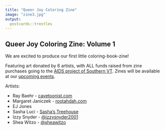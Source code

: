 ```yaml
---
title: "Queer Joy Coloring Zine"
image: "zine3.jpg"
output:
  postcards::trestles
---
```

 
## Queer Joy Coloring Zine: Volume 1

We are excited to produce our first little coloring-book-zine! 

Featuring art donated by 6 artists, with ALL funds raised from zine purchases going to the [AIDS project of Southern VT](https://www.aidsprojectsouthernvermont.org/). Zines will be available at our [upcoming events](events.html). 

Artists: 

* Ray Baehr - [cavetoonist.com](https://www.cavetoonist.com)  
* Margaret Janiczek - [rootahdah.com](https://www.rootahdah.com)
* EJ Jones
* Sasha Luci - [Sasha's Treehouse](https://www.facebook.com/groups/822245428241761/about)
* Izzy Snyder - [@izzysnyder2001](https://www.instagram.com/izzysnyder2001)  
* Shea Witzo - [@sheawitzo](https://www.instagram.com/sheawitzo)


